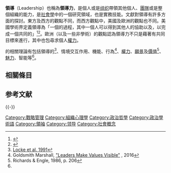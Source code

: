 {{Psychology}}
'''領導'''（Leadership）也稱為'''領導力'''，是個人或是[[组织_(社会学)|组织]]帶領其他個人、[[團隊|團隊]]或是整個組織的能力，是[[社會學|社會學]]中的一個研究領域，也是實務技能。文獻對領導有許多方面的探討。東方及西方的觀點不同，而西方觀點中，美國及歐洲的觀點也不同。美國學術界定義領導為「一個{{le|社會影響|social influence}}的過程，其中一個人可以得到其他人的協助以及{{le|同儕支持|Peer support}}，以完成一個共同的{{le|任務 (專案管理)|task (project management)|任務}}」<ref>{{Cite book|title=An integrative theory of leadership|last=Chemers|first=M.|publisher=Lawrence Erlbaum Associates, Publishers|year=1997|isbn=978-0-8058-2679-1|location=|pages=|quote=|via=}}</ref><ref name="Chin 2015">{{Cite journal|last=Chin|first=Roger|date=2015|year=|title=Examining teamwork and leadership in the fields of public administration, leadership, and management|url=http://www.emeraldinsight.com/doi/abs/10.1108/TPM-07-2014-0037|journal=Team Performance Management|volume=21|issue=3/4|pages=199|doi=10.1108/TPM-07-2014-0037|pmid=|access-date=|via=|archive-date=2019-06-29|archive-url=https://web.archive.org/web/20190629140656/https://www.emeraldinsight.com/doi/abs/10.1108/TPM-07-2014-0037|dead-url=no}}</ref>。歐洲（以及一些非學術）的觀點認為領導力不只是藉著有共同目標來進行，其中也包尋求個人[[權力|權力]]。

{{le|領導力研究|Leadership studies}}的相關理論有包括領導的{{le|特質領導|Trait leadership|特質}}<ref>[[#refLocke1991|Locke et al. 1991]]</ref>、情境交互作用、機能、行為<ref>Goldsmith Marshall, [http://www.designtoolbox.co.uk/strategies/leaders-make-values-visible/ "Leaders Make Values Visible"] {{Wayback|url=http://www.designtoolbox.co.uk/strategies/leaders-make-values-visible/ |date=20210417044750 }}, 2016</ref>、[[權力|權力]]、[[目標|願景]]及[[价值_(伦理学)|價值]]<ref>Richards & Engle, 1986, p. 206</ref>、[[魅力|魅力]]、智能等<ref name="Chin 2015"/>。

==相關條目==
{{columns-list|2|
* {{le|自適應性能|Adaptive performance}}
* [[群眾心理學|群眾心理學]]
* [[問責制|問責制]]
* {{le|領導學校|Leadership school}}
<!--* [[Meeting#Meeting_Roles|Meeting Roles]]-->
* {{le|領導模式|Modes of leadership}}
* {{le|多團隊系統|Multiteam system}}
* {{le|自戀式領導|Narcissistic leadership}}
* [[尼各马可伦理学|尼各马可伦理学]]
* {{le|專業發展|Professional development}}
* {{le|超團隊|Super-team}}
* [[超德|超德]]
}}

== 参考文献 ==
{{Reflist|30em}}

{{-}}
{{管理學|state=autocollapse}}

[[Category:戰略管理|Category:戰略管理]]
[[Category:組織心理學|Category:組織心理學]]
[[Category:政治哲學|Category:政治哲學]]
[[Category:政治學術語|Category:政治學術語]]
[[Category:領袖|Category:領袖]]
[[Category:领导|Category:领导]]
[[Category:社會概念|Category:社會概念]]

{{管理學小作品}}